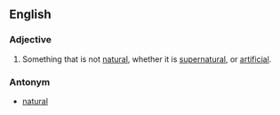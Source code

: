 ==English==

===Adjective===
#Something that is not [[natural]], whether it is [[supernatural]], or [[artificial]].

===Antonym===
*[[natural]]